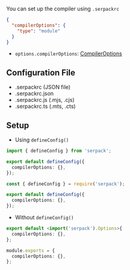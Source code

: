 You can set up the compiler using `.serpackrc`

```json [title=".serpackrc"]
{
  "compilerOptions": {
    "type": "module"
  }
}
```

- `options.compilerOptions`: [CompilerOptions](/serpack/options)

## Configuration File

- .serpackrc (JSON file)
- .serpackrc.json
- .serpackrc.js (.mjs, .cjs)
- .serpackrc.ts (.mts, .cts)

## Setup

- Using `defineConfig()`

<Tabs>
<TabItem id=".serpackrc.ts">

```ts
import { defineConfig } from 'serpack';

export default defineConfig({
  compilerOptions: {},
});
```

</TabItem>
<TabItem id=".serpackrc.js">

```ts
const { defineConfig } = require('serpack');

export default defineConfig({
  compilerOptions: {},
});
```

</TabItem>
</Tabs>

- Without `defineConfig()`

<Tabs>
<TabItem id=".serpackrc.ts">

```ts
export default <import('serpack').Options>{
  compilerOptions: {},
};
```

</TabItem>
<TabItem id=".serpackrc.js">

```ts
module.exports = {
  compilerOptions: {},
};
```

</TabItem>
</Tabs>

